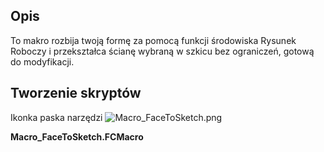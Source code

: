 <languages/>
{{Macro/pl
|Name=FaceToSketch
|Name/pl=Makrodefinicja FaceToSketch
|Icon=Macro_FaceToSketch.png
|Description=To makro rozbija twoją formę za pomocą funkcji Rozbij kształt środowiska Rysunek Roboczy i przekształca ścianę wybraną w szkicu bez ograniczeń, gotową do modyfikacji.
|Author=Jreinhardt
|Version=1.0
|Date=2013-12-23
|FCVersion=Wszystkie
|Download=[https://www.freecadweb.org/wiki/images/6/6e/Macro_FaceToSketch.png Ikonka paska narzędzi]
}}

==Opis==
To makro rozbija twoją formę za pomocą funkcji {{Button|[[Image:Draft_Downgrade.svg|16px]] [[Draft_Downgrade/pl|Rozbij kształt]]}} środowiska Rysunek Roboczy i przekształca ścianę wybraną w szkicu bez ograniczeń, gotową do modyfikacji.

==Tworzenie skryptów==

Ikonka paska narzędzi [[Image:Macro_FaceToSketch.png]]

'''Macro_FaceToSketch.FCMacro'''

{{MacroCode|code=

import Draft
  
wires,_faces = Draft.downgrade(FreeCADGui.Selection.getSelection(),delete=True)
  
sketch = Draft.makeSketch(wires[0:1])
for wire in wires[1:]:
    Draft.makeSketch([wire],addTo=sketch)
  
for wire in wires:
    FreeCAD.ActiveDocument.removeObject(wire.Name)
}}

{{clear}}